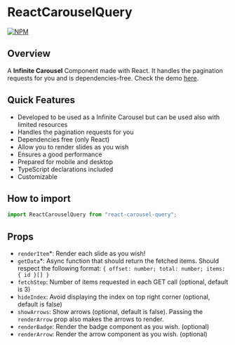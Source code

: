 
<Meta title="Docs/0 - Introduction" />

# ReactCarouselQuery

[![NPM](https://nodei.co/npm/react-carousel-query.png)](https://npmjs.org/package/react-carousel-query)

## Overview

A **Infinite Carousel** Component made with React. It handles the pagination requests for you and is dependencies-free.
Check the demo [here](https://react-carousel-query.vercel.app/).


## Quick Features

- Developed to be used as a Infinite Carousel but can be used also with limited resources
- Handles the pagination requests for you
- Dependencies free (only React)
- Allow you to render slides as you wish
- Ensures a good performance
- Prepared for mobile and desktop
- TypeScript declarations included
- Customizable

## How to import

```jsx
import ReactCarouselQuery from "react-carousel-query";
```

## Props

- `renderItem`*: Render each slide as you wish!
- `getData`*: Async function that should return the fetched items. Should respect the following format: `{ offset: number; total: number; items: { id }[] }`
- `fetchStep`: Number of items requested in each GET call (optional, default is 3)
- `hideIndex`: Avoid displaying the index on top right corner (optional, default is false)
- `showArrows`: Show arrows (optional, default is false). Passing the `renderArrow` prop also makes the arrows to render.
- `renderBadge`: Render the badge component as you wish. (optional)
- `renderArrow`: Render the arrow component as you wish. (optional)
